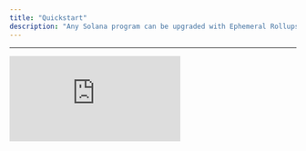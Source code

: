 ```yaml
---
title: "Quickstart"
description: "Any Solana program can be upgraded with Ephemeral Rollups by adding delegation capabilities."
---
```




---

<div
  style={{
    position: "relative",
    paddingBottom: "56.25%",
    height: 0,
    overflow: "hidden",
  }}
>
  <iframe
    src="https://www.youtube.com/embed/qwu2RBKyFiw?si=PMg-3UbRfvvbrs7C&list=PLWR_ZQiGMS8mIe1kPZe8OfHIbhvZqaM8V"
    title="Build a real-time Anchor Counter on Solana with MagicBlock's Ephemeral Rollup | Tutorial"
    style={{
      position: "absolute",
      top: 0,
      left: 0,
      width: "100%",
      height: "100%",
    }}
    frameBorder="0"
    allow="accelerometer; autoplay; clipboard-write; encrypted-media; gyroscope; picture-in-picture; web-share"
    allowFullScreen
    referrerPolicy="strict-origin-when-cross-origin"
  />
</div>

---

## Step-By-Step Guide

The lifecycle of integrating Ephemeral Rollups in your program is as follows:

<Steps>
  <Step title={<a href="#1-write-program">Write your program</a>}>
    Write your Solana program as you normally would.
  </Step>
  <Step
    title={
      <a href="#2-delegate">
        Add delegation and undelegation hooks in your program
      </a>
    }
  >
    Add CPI hooks to delegate, commit and undelegate state accounts through
    Ephemeral Rollup sessions.
  </Step>
  <Step title={<a href="#3-deploy">Deploy your program on Solana.</a>}>
    Deploy your program directly on Solana using Anchor or Solana CLI.
  </Step>
  <Step
    title={
      <a href="#4-test">
        Ready to execute transactions for delegation and real-time speed
      </a>
    }
  >
    Send transactions without modifications on-chain and off-chain that also
    comply with the SVM RPC specification.
  </Step>
</Steps>

---

## Counter Example

<img
  src="/images/gifs/counter-420w.gif"
  alt="Counter GIF"
  style={{
    maxWidth: "420px",
    maxHeight: "420px",
    objectFit: "contain",
    borderRadius: "8px",
  }}
/>

<Software />

### Quick Access

Find the full basic counter example with Anchor framework implementation, or check out the Rust Native implementation:

<CardGroup cols={2}>
  <Card
    title="Anchor Counter Program"
    icon="anchor"
    href="https://github.com/magicblock-labs/magicblock-engine-examples/tree/main/anchor-counter"
    iconType="duotone"
  >
    Program Source Code
  </Card>
  <Card
    title="Anchor Client App"
    icon="react"
    href="https://github.com/GabrielePicco/ephemeral-counter-ui"
    iconType="duotone"
  >
    React Client Source Code
  </Card>
  <Card
    title="Native Rust"
    icon="rust"
    href="/pages/ephemeral-rollups-ers/how-to-guide/rust-program"
    iconType="duotone"
  >
    Native Rust Program implementation
  </Card>
</CardGroup>

### Code Snippets

<Tabs>
  <Tab title="1. Write program">

    The program implements two main instructions:

    1. `initialize`: Sets the counter to 0
    2. `increment`: Increments the counter by 1

    The program implements specific instructions for delegating and undelegating the counter:

    1. `Delegate`: Delegates counter from Base Layer to ER (called on Base Layer)
    2. `CommitAndUndelegate`: Schedules sync of counter from ER to Base Layer, and undelegates counter on ER (called on ER)
    3. `Commit`: Schedules sync of counter from ER to Base Layer (called on ER)
    4. `Undelegate`: Undelegates counter on the Base Layer (called on Base Layer through validator CPI)
    <WriteProgramCode />

    Nothing special here, just a simple Anchor program that increments a counter. The only difference is that we're adding the `ephemeral` macro for undelegation and `delegate` macro to inject some useful logic to interact with the delegation program.

    [⬆️ Back to Top](#code-snippets)

  </Tab>
  <Tab title="2. Delegate">
    1. Add `ephemeral-rollups-sdk` with Anchor features to your program

    ```bash
    cargo add ephemeral-rollups-sdk --features anchor
    ```

    Import `delegate`, `commit`, `ephemeral`, `DelegateConfig`, `commit_accounts` and `commit_and_undelegate_accounts`:

    ```rust
    use ephemeral_rollups_sdk::anchor::{
      commit,
      delegate,
      ephemeral
    };
    use ephemeral_rollups_sdk::cpi::DelegateConfig;
    use ephemeral_rollups_sdk::ephem::{
      commit_accounts,
      commit_and_undelegate_accounts
      };
    ```

    2.  Add `delegate` macro and instruction, `ephemeral` macro, and `undelegate` instruction to your program. Specify your preferred delegation config such as auto commits and specific ER validator:
    <DelegateCode />
    <CommitCode />
    <UndelegateCode />

    <DelegationInfo />
    <Validators />

    [⬆️ Back to Top](#code-snippets)

  </Tab>

  <Tab title="3. Deploy">
    Now you’re program is upgraded and ready! Build and deploy to the desired
    cluster:

    ```bash
    anchor build && anchor deploy
    ```

    [⬆️ Back to Top](#code-snippets)

  </Tab>

  <Tab title="4. Test">
    Ready to execute transactions for delegation and real-time speed.
    <Validators />

    ```bash
    anchor test --skip-build --skip-deploy --skip-local-validator
    ```
    Run the following test:
    <TestCode />

    To make it easier to integrate via the frontend, we created the [Magic Router](/pages/ephemeral-rollups-ers/introduction/magic-router). You send transactions directly to the magic router, and we can determine for you whether it should be routed to the [Ephemeral Rollup](/pages/ephemeral-rollups-ers/introduction/ephemeral-rollup) or base layer.

    <Endpoints />

    [⬆️ Back to Top](#code-snippets)

  </Tab>
</Tabs>

---

<SolanaResources />

---
